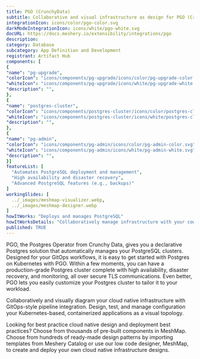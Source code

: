 ```yaml
---
title: PGO (CrunchyData)
subtitle: Collaborative and visual infrastructure as design for PGO (CrunchyData)
integrationIcon: icons/color/pgo-color.svg
darkModeIntegrationIcon: icons/white/pgo-white.svg
docURL: https://docs.meshery.io/extensibility/integrations/pgo
description: 
category: Database
subcategory: App Definition and Development
registrant: Artifact Hub
components: [
{
"name": "pg-upgrade",
"colorIcon": "icons/components/pg-upgrade/icons/color/pg-upgrade-color.svg",
"whiteIcon": "icons/components/pg-upgrade/icons/white/pg-upgrade-white.svg",
"description": "",
},
{
"name": "postgres-cluster",
"colorIcon": "icons/components/postgres-cluster/icons/color/postgres-cluster-color.svg",
"whiteIcon": "icons/components/postgres-cluster/icons/white/postgres-cluster-white.svg",
"description": "",
},
{
"name": "pg-admin",
"colorIcon": "icons/components/pg-admin/icons/color/pg-admin-color.svg",
"whiteIcon": "icons/components/pg-admin/icons/white/pg-admin-white.svg",
"description": "",
}]
featureList: [
  "Automates PostgreSQL deployment and management",
  "High availability and disaster recovery",
  "Advanced PostgreSQL features (e.g., backups)"
]
workingSlides: [
  ../_images/meshmap-visualizer.webp,
  ../_images/meshmap-designer.webp
]
howItWorks: "Deploys and manages PostgreSQL"
howItWorksDetails: "Collaboratively manage infrastructure with your coworkers synchronously sharing the same designs."
published: TRUE
---
```

<p>
PGO, the Postgres Operator from Crunchy Data, gives you a declarative Postgres solution that automatically manages your PostgreSQL clusters. Designed for your GitOps workflows, it is easy to get started with Postgres on Kubernetes with PGO. Within a few moments, you can have a production-grade Postgres cluster complete with high availability, disaster recovery, and monitoring, all over secure TLS communications. Even better, PGO lets you easily customize your Postgres cluster to tailor it to your workload.
</p>
<p>
    Collaboratively and visually diagram your cloud native infrastructure with GitOps-style pipeline integration. Design, test, and manage configuration your Kubernetes-based, containerized applications as a visual topology.
</p>
<p>
    Looking for best practice cloud native design and deployment best practices? Choose from thousands of pre-built components in MeshMap. Choose from hundreds of ready-made design patterns by importing templates from Meshery Catalog or use our low code designer, MeshMap, to create and deploy your own cloud native infrastructure designs.
</p>
